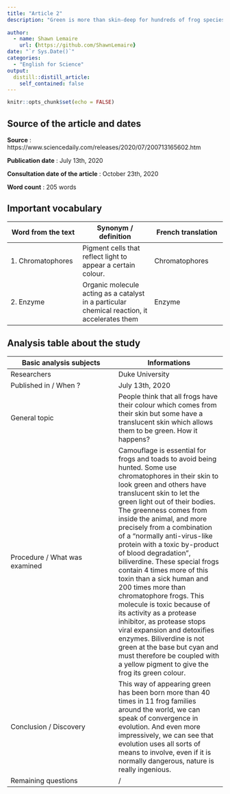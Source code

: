 ```yaml
---
title: "Article 2"
description: "Green is more than skin-deep for hundreds of frog species"
  
author:
  - name: Shawn Lemaire
    url: {https://github.com/ShawnLemaire}
date: "`r Sys.Date()`"
categories:
  - "English for Science"
output:
  distill::distill_article:
    self_contained: false
---
```


```r
knitr::opts_chunk$set(echo = FALSE)
```

## Source of the article and dates 
**Source** : https://www.sciencedaily.com/releases/2020/07/200713165602.htm

**Publication date** : July 13th, 2020

**Consultation date of the article** : October 23th, 2020

**Word count** : 205 words 

## Important vocabulary

| Word from the text | Synonym / definition | French translation |
|-----|-----|-----|
| 1. Chromatophores | Pigment cells that reflect light to appear a certain colour. | Chromatophores |
| 2. Enzyme | Organic molecule acting as a catalyst in a particular chemical reaction, it accelerates them | Enzyme |

## Analysis table about the study

| Basic analysis subjects | Informations |
|-----|-----|
| Researchers | Duke University |
| Published in / When ? | July 13th, 2020 |
| General topic | People think that all frogs have their colour which comes from their skin but some have a translucent skin which allows them to be green. How it happens? |
| Procedure / What was examined | Camouflage is essential for frogs and toads to avoid being hunted. Some use chromatophores in their skin to look green and others have translucent skin to let the green light out of their bodies. The greenness comes from inside the animal, and more precisely from a combination of a "normally anti-virus-like protein with a toxic by-product of blood degradation", biliverdine. These special frogs contain 4 times more of this toxin than a sick human and 200 times more than chromatophore frogs. This molecule is toxic because of its activity as a protease inhibitor, as protease stops viral expansion and detoxifies enzymes. Biliverdine is not green at the base but cyan and must therefore be coupled with a yellow pigment to give the frog its green colour. |
| Conclusion / Discovery | This way of appearing green has been born more than 40 times in 11 frog families around the world, we can speak of convergence in evolution. And even more impressively, we can see that evolution uses all sorts of means to involve, even if it is normally dangerous, nature is really ingenious. |
| Remaining questions | / |

